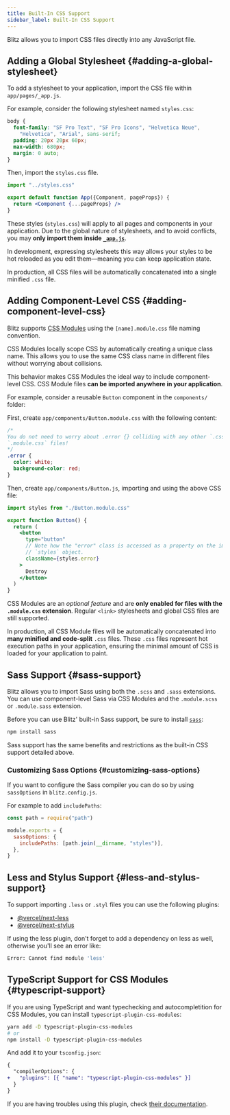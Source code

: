 ```yaml
---
title: Built-In CSS Support
sidebar_label: Built-In CSS Support
---
```


Blitz allows you to import CSS files directly into any JavaScript file.

## Adding a Global Stylesheet {#adding-a-global-stylesheet}

To add a stylesheet to your application, import the CSS file within
`app/pages/_app.js`.

For example, consider the following stylesheet named `styles.css`:

```css
body {
  font-family: "SF Pro Text", "SF Pro Icons", "Helvetica Neue",
    "Helvetica", "Arial", sans-serif;
  padding: 20px 20px 60px;
  max-width: 680px;
  margin: 0 auto;
}
```

Then, import the `styles.css` file.

```jsx
import "../styles.css"

export default function App({Component, pageProps}) {
  return <Component {...pageProps} />
}
```

These styles (`styles.css`) will apply to all pages and components in your
application. Due to the global nature of stylesheets, and to avoid
conflicts, you may **only import them inside
[`_app.js`](./app-component)**.

In development, expressing stylesheets this way allows your styles to be
hot reloaded as you edit them—meaning you can keep application state.

In production, all CSS files will be automatically concatenated into a
single minified `.css` file.

## Adding Component-Level CSS {#adding-component-level-css}

Blitz supports [CSS Modules](https://github.com/css-modules/css-modules)
using the `[name].module.css` file naming convention.

CSS Modules locally scope CSS by automatically creating a unique class
name. This allows you to use the same CSS class name in different files
without worrying about collisions.

This behavior makes CSS Modules the ideal way to include component-level
CSS. CSS Module files **can be imported anywhere in your application**.

For example, consider a reusable `Button` component in the `components/`
folder:

First, create `app/components/Button.module.css` with the following
content:

```css
/*
You do not need to worry about .error {} colliding with any other `.css` or
`.module.css` files!
*/
.error {
  color: white;
  background-color: red;
}
```

Then, create `app/components/Button.js`, importing and using the above CSS
file:

```jsx
import styles from "./Button.module.css"

export function Button() {
  return (
    <button
      type="button"
      // Note how the "error" class is accessed as a property on the imported
      // `styles` object.
      className={styles.error}
    >
      Destroy
    </button>
  )
}
```

CSS Modules are an _optional feature_ and are **only enabled for files
with the `.module.css` extension**. Regular `<link>` stylesheets and
global CSS files are still supported.

In production, all CSS Module files will be automatically concatenated
into **many minified and code-split** `.css` files. These `.css` files
represent hot execution paths in your application, ensuring the minimal
amount of CSS is loaded for your application to paint.

## Sass Support {#sass-support}

Blitz allows you to import Sass using both the `.scss` and `.sass`
extensions. You can use component-level Sass via CSS Modules and the
`.module.scss` or `.module.sass` extension.

Before you can use Blitz' built-in Sass support, be sure to install
[`sass`](https://github.com/sass/sass):

```bash
npm install sass
```

Sass support has the same benefits and restrictions as the built-in CSS
support detailed above.

### Customizing Sass Options {#customizing-sass-options}

If you want to configure the Sass compiler you can do so by using
`sassOptions` in `blitz.config.js`.

For example to add `includePaths`:

```js
const path = require("path")

module.exports = {
  sassOptions: {
    includePaths: [path.join(__dirname, "styles")],
  },
}
```

## Less and Stylus Support {#less-and-stylus-support}

To support importing `.less` or `.styl` files you can use the following
plugins:

- [@vercel/next-less](https://github.com/vercel/next-plugins/tree/master/packages/next-less)
- [@vercel/next-stylus](https://github.com/vercel/next-plugins/tree/master/packages/next-stylus)

If using the less plugin, don't forget to add a dependency on less as
well, otherwise you'll see an error like:

```bash
Error: Cannot find module 'less'
```

## TypeScript Support for CSS Modules {#typescript-support}

If you are using TypeScript and want typechecking and autocompletition for
CSS Modules, you can install `typescript-plugin-css-modules`:

```bash
yarn add -D typescript-plugin-css-modules
# or
npm install -D typescript-plugin-css-modules
```

And add it to your `tsconfig.json`:

```diff
{
  "compilerOptions": {
+   "plugins": [{ "name": "typescript-plugin-css-modules" }]
  }
}
```

If you are having troubles using this plugin, check
[their documentation](https://github.com/mrmckeb/typescript-plugin-css-modules).

